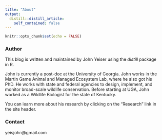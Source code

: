 ```yaml
---
title: "About"
output:
  distill::distill_article:
    self_contained: false
---
```


```r
knitr::opts_chunk$set(echo = FALSE)
```

### Author
This blog is written and maintained by John Yeiser using the *distill* package in R. 

John is currently a post-doc at the University of Georgia. John works in the Martin Game Animal and Managed Ecosystem Lab, where he also got his PhD. He works with state and federal agencies to design, implement, and monitor broad-scale wildlife conservation. Before starting at UGA, John worked as a Wildlife Biologist for the state of Kentucky. 

You can learn more about his research by clicking on the "Research" link in the site header.

### Contact 
yeisjohn@gmail.com
